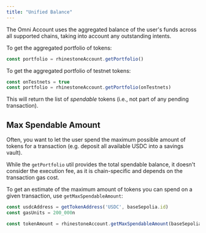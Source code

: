 ```yaml
---
title: "Unified Balance"
---
```


The Omni Account uses the aggregated balance of the user's funds across all supported chains, taking into account any outstanding intents.

To get the aggregated portfolio of tokens:

```ts
const portfolio = rhinestoneAccount.getPortfolio()
```

To get the aggregated portfolio of testnet tokens:

```ts
const onTestnets = true
const portfolio = rhinestoneAccount.getPortfolio(onTestnets)
```

This will return the list of *spendable* tokens (i.e., not part of any pending transaction).

## Max Spendable Amount

Often, you want to let the user spend the maximum possible amount of tokens for a transaction (e.g. deposit all available USDC into a savings vault).

While the `getPortfolio` util provides the total spendable balance, it doesn't consider the execution fee, as it is chain-specific and depends on the transaction gas cost.

To get an estimate of the maximum amount of tokens you can spend on a given transaction, use `getMaxSpendableAmount`:

```ts
const usdcAddress = getTokenAddress('USDC', baseSepolia.id)
const gasUnits = 200_000n

const tokenAmount = rhinestoneAccount.getMaxSpendableAmount(baseSepolia.id, usdcAddress, gasUnits)
```

